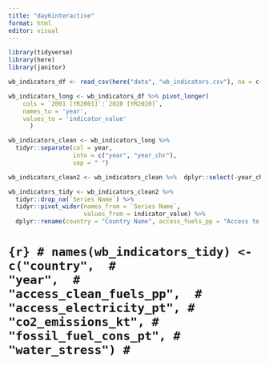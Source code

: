 ```yaml
---
title: "day6interactive"
format: html
editor: visual
---
```


```r
library(tidyverse)
library(here)
library(janitor)
```


```r
wb_indicators_df <- read_csv(here("data", "wb_indicators.csv"), na = c("..", ""))

```
```r
wb_indicators_long <- wb_indicators_df %>% pivot_longer(
    cols = `2001 [YR2001]`:`2020 [YR2020]`, 
    names_to = 'year', 
    values_to = 'indicator_value'
      )
```

```r
wb_indicators_clean <- wb_indicators_long %>% 
  tidyr::separate(col = year, 
                  into = c("year", "year_chr"), 
                  sep = " ") 

wb_indicators_clean2 <- wb_indicators_clean %>%  dplyr::select(-year_chr, -`Country Code`, -`Series Code`) #use select on columns , use separate on rows ? something 

```

```r
wb_indicators_tidy <- wb_indicators_clean2 %>% 
  tidyr::drop_na(`Series Name`) %>% 
  tidyr::pivot_wider(names_from = `Series Name`, 
                     values_from = indicator_value) %>%
  dplyr::rename(country = "Country Name", access_fuels_pp = "Access to clean fuels and technologies for cooking (% of population)", access_electricity_pp = "Access to electricity (% of population)" , co2_emissions_kt =  "CO2 emissions (kt)" , fossil_fuel_cons_pt = "Fossil fuel energy consumption (% of total)", water_stress = "Level of water stress: freshwater withdrawal as a proportion of available freshwater resources")
```
# ```{r}
# names(wb_indicators_tidy) <- c("country", 
#                                "year", 
#                                "access_clean_fuels_pp", 
#                                "access_electricity_pt",
#                                "co2_emissions_kt",
#                                "fossil_fuel_cons_pt",
#                                "water_stress")
# ```
```r

```

